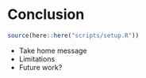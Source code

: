 # Conclusion

```r
source(here::here("scripts/setup.R"))
```

<p>
* Take home message
* Limitations
* Future work?